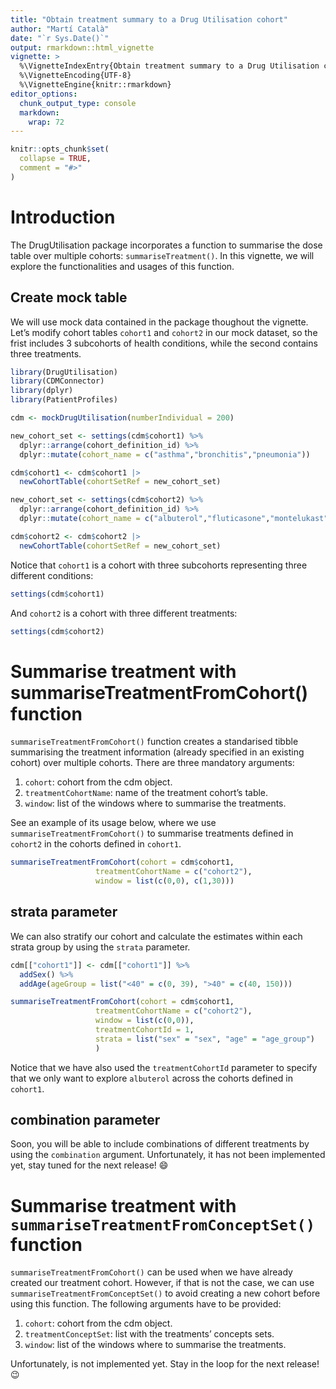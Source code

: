 ```yaml
---
title: "Obtain treatment summary to a Drug Utilisation cohort"
author: "Martí Català"
date: "`r Sys.Date()`"
output: rmarkdown::html_vignette
vignette: >
  %\VignetteIndexEntry{Obtain treatment summary to a Drug Utilisation cohort}
  %\VignetteEncoding{UTF-8}
  %\VignetteEngine{knitr::rmarkdown}
editor_options: 
  chunk_output_type: console
  markdown: 
    wrap: 72
---
```


```r
knitr::opts_chunk$set(
  collapse = TRUE,
  comment = "#>"
)
```

# Introduction

The DrugUtilisation package incorporates a function to summarise the
dose table over multiple cohorts: `summariseTreatment()`. In this
vignette, we will explore the functionalities and usages of this
function.

## Create mock table

We will use mock data contained in the package thoughout the vignette. Let's
modify cohort tables `cohort1` and `cohort2` in our mock dataset, so the frist
includes 3 subcohorts of health conditions, while the second contains three 
treatments.

```r
library(DrugUtilisation)
library(CDMConnector)
library(dplyr)
library(PatientProfiles)

cdm <- mockDrugUtilisation(numberIndividual = 200)

new_cohort_set <- settings(cdm$cohort1) %>%
  dplyr::arrange(cohort_definition_id) %>%
  dplyr::mutate(cohort_name = c("asthma","bronchitis","pneumonia"))

cdm$cohort1 <- cdm$cohort1 |>
  newCohortTable(cohortSetRef = new_cohort_set)

new_cohort_set <- settings(cdm$cohort2) %>%
  dplyr::arrange(cohort_definition_id) %>%
  dplyr::mutate(cohort_name = c("albuterol","fluticasone","montelukast"))

cdm$cohort2 <- cdm$cohort2 |>
  newCohortTable(cohortSetRef = new_cohort_set)

```


Notice that `cohort1` is a cohort with three subcohorts representing
three different conditions:

```r
settings(cdm$cohort1)
```

And `cohort2` is a cohort with three different treatments:

```r
settings(cdm$cohort2)
```

# Summarise treatment with summariseTreatmentFromCohort() function

`summariseTreatmentFromCohort()` function creates a standarised tibble
summarising the treatment information (already specified in an existing cohort) over multiple cohorts. There are three mandatory arguments:

1.  `cohort`: cohort from the cdm object.
2.  `treatmentCohortName`: name of the treatment cohort's table.
3.  `window`: list of the windows where to summarise the treatments.

See an example of its usage below, where we use
`summariseTreatmentFromCohort()` to summarise treatments defined in
`cohort2` in the cohorts defined in `cohort1`.

```r
summariseTreatmentFromCohort(cohort = cdm$cohort1,
                   treatmentCohortName = c("cohort2"),
                   window = list(c(0,0), c(1,30)))
```

## strata parameter

We can also stratify our cohort and calculate the estimates within each
strata group by using the `strata` parameter.

```r
cdm[["cohort1"]] <- cdm[["cohort1"]] %>%
  addSex() %>%
  addAge(ageGroup = list("<40" = c(0, 39), ">40" = c(40, 150)))

summariseTreatmentFromCohort(cohort = cdm$cohort1,
                   treatmentCohortName = c("cohort2"),
                   window = list(c(0,0)),
                   treatmentCohortId = 1,
                   strata = list("sex" = "sex", "age" = "age_group")
                   )
```

Notice that we have also used the `treatmentCohortId` parameter to
specify that we only want to explore `albuterol` across the cohorts defined in
`cohort1`.

## combination parameter

Soon, you will be able to include combinations of different treatments
by using the `combination` argument. Unfortunately, it has not been
implemented yet, stay tuned for the next release! 😄


# Summarise treatment with `summariseTreatmentFromConceptSet()` function

`summariseTreatmentFromCohort()` can be used when we have already
created our treatment cohort. However, if that is not the case, we can
use `summariseTreatmentFromConceptSet()` to avoid creating a new cohort
before using this function. The following arguments have to be provided:

1.  `cohort`: cohort from the cdm object.
2.  `treatmentConceptSet`: list with the treatments' concepts sets.
3.  `window`: list of the windows where to summarise the treatments.

Unfortunately, is not implemented yet. Stay in the loop for the next
release!😉
